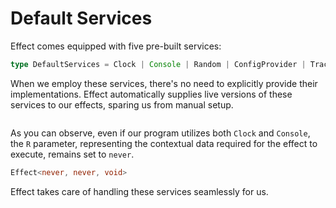 # Default Services

Effect comes equipped with five pre-built services:

```ts
type DefaultServices = Clock | Console | Random | ConfigProvider | Tracer
```

When we employ these services, there's no need to explicitly provide their implementations. Effect automatically supplies live versions of these services to our effects, sparing us from manual setup.

```ts file=<rootDir>/src/context-management/default-services/example.ts

```

As you can observe, even if our program utilizes both `Clock` and `Console`, the `R` parameter, representing the contextual data required for the effect to execute, remains set to `never`.

```ts /never/1
Effect<never, never, void>
```

Effect takes care of handling these services seamlessly for us.
